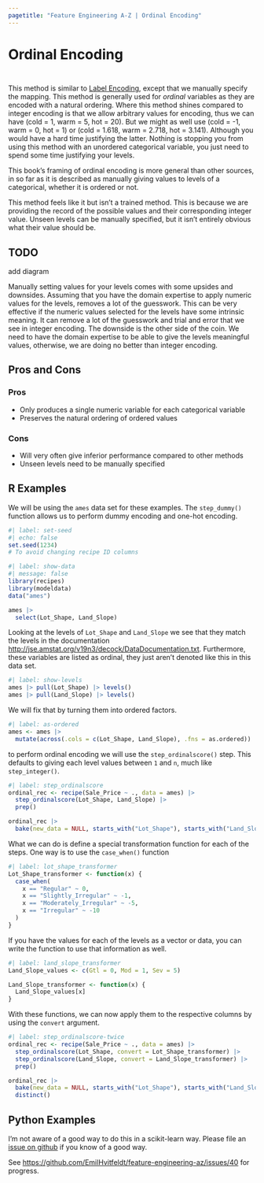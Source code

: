 ```yaml
---
pagetitle: "Feature Engineering A-Z | Ordinal Encoding"
---
```


# Ordinal Encoding {#sec-categorical-ordinal}

::: {style="visibility: hidden; height: 0px;"}
## Ordinal Encoding
:::

This method is similar to [Label Encoding](@sec-categorical-label), except that we manually specify the mapping.
This method is generally used for *ordinal* variables as they are encoded with a natural ordering.
Where this method shines compared to integer encoding is that we allow arbitrary values for encoding, thus we can have (cold = 1, warm = 5, hot = 20).
But we might as well use (cold = -1, warm = 0, hot = 1) or (cold = 1.618, warm = 2.718, hot = 3.141).
Although you would have a hard time justifying the latter.
Nothing is stopping you from using this method with an unordered categorical variable, you just need to spend some time justifying your levels.

::: callout-note
This book's framing of ordinal encoding is more general than other sources, in so far as it is described as manually giving values to levels of a categorical, whether it is ordered or not.
:::

This method feels like it but isn't a trained method.
This is because we are providing the record of the possible values and their corresponding integer value.
Unseen levels can be manually specified, but it isn't entirely obvious what their value should be.

::: callout-caution
# TODO

add diagram
:::

Manually setting values for your levels comes with some upsides and downsides.
Assuming that you have the domain expertise to apply numeric values for the levels, removes a lot of the guesswork.
This can be very effective if the numeric values selected for the levels have some intrinsic meaning.
It can remove a lot of the guesswork and trial and error that we see in integer encoding.
The downside is the other side of the coin.
We need to have the domain expertise to be able to give the levels meaningful values, otherwise, we are doing no better than integer encoding.

## Pros and Cons

### Pros

-   Only produces a single numeric variable for each categorical variable
-   Preserves the natural ordering of ordered values

### Cons

-   Will very often give inferior performance compared to other methods
-   Unseen levels need to be manually specified

## R Examples

We will be using the `ames` data set for these examples.
The `step_dummy()` function allows us to perform dummy encoding and one-hot encoding.

```r
#| label: set-seed
#| echo: false
set.seed(1234)
# To avoid changing recipe ID columns
```

```r
#| label: show-data
#| message: false
library(recipes)
library(modeldata)
data("ames")

ames |>
  select(Lot_Shape, Land_Slope)
```

Looking at the levels of `Lot_Shape` and `Land_Slope` we see that they match the levels in the documentation <http://jse.amstat.org/v19n3/decock/DataDocumentation.txt>.
Furthermore, these variables are listed as ordinal, they just aren't denoted like this in this data set.

```r
#| label: show-levels
ames |> pull(Lot_Shape) |> levels()
ames |> pull(Land_Slope) |> levels()
```

We will fix that by turning them into ordered factors.

```r
#| label: as-ordered
ames <- ames |>
  mutate(across(.cols = c(Lot_Shape, Land_Slope), .fns = as.ordered))
```

to perform ordinal encoding we will use the `step_ordinalscore()` step.
This defaults to giving each level values between `1` and `n`, much like `step_integer()`.

```r
#| label: step_ordinalscore
ordinal_rec <- recipe(Sale_Price ~ ., data = ames) |>
  step_ordinalscore(Lot_Shape, Land_Slope) |>
  prep()

ordinal_rec |>
  bake(new_data = NULL, starts_with("Lot_Shape"), starts_with("Land_Slope"))
```

What we can do is define a special transformation function for each of the steps.
One way is to use the `case_when()` function

```r
#| label: lot_shape_transformer
Lot_Shape_transformer <- function(x) {
  case_when(
    x == "Regular" ~ 0, 
    x == "Slightly_Irregular" ~ -1,
    x == "Moderately_Irregular" ~ -5,
    x == "Irregular" ~ -10
  )
}
```

If you have the values for each of the levels as a vector or data, you can write the function to use that information as well.

```r
#| label: land_slope_transformer
Land_Slope_values <- c(Gtl = 0, Mod = 1, Sev = 5)

Land_Slope_transformer <- function(x) {
  Land_Slope_values[x]
}
```

With these functions, we can now apply them to the respective columns by using the `convert` argument.

```r
#| label: step_ordinalscore-twice
ordinal_rec <- recipe(Sale_Price ~ ., data = ames) |>
  step_ordinalscore(Lot_Shape, convert = Lot_Shape_transformer) |>
  step_ordinalscore(Land_Slope, convert = Land_Slope_transformer) |>
  prep()

ordinal_rec |>
  bake(new_data = NULL, starts_with("Lot_Shape"), starts_with("Land_Slope")) |>
  distinct()
```

## Python Examples

I'm not aware of a good way to do this in a scikit-learn way.
Please file an [issue on github](https://github.com/EmilHvitfeldt/feature-engineering-az/issues/new?assignees=&labels=&projects=&template=general-issue.md&title) if you know of a good way.

See <https://github.com/EmilHvitfeldt/feature-engineering-az/issues/40> for progress.
